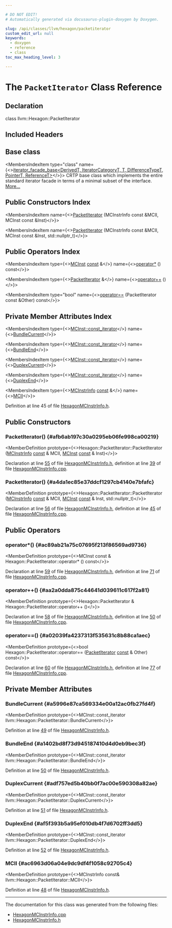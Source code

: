```yaml
---

# DO NOT EDIT!
# Automatically generated via docusaurus-plugin-doxygen by Doxygen.

slug: /api/classes/llvm/hexagon/packetiterator
custom_edit_url: null
keywords:
  - doxygen
  - reference
  - class
toc_max_heading_level: 3

---
```





# The `PacketIterator` Class Reference

<DoxygenPage pluginConfig={pluginConfig}>



## Declaration

<CodeBlock>class llvm::Hexagon::PacketIterator</CodeBlock>

## Included Headers

<IncludesList>
<IncludesListItem
  filePath="Target/Hexagon/MCTargetDesc/HexagonMCInstrInfo.h"
  permalink="/docs/api/files/lib/lib/target/lib/target/hexagon/lib/target/hexagon/mctargetdesc/hexagonmcinstrinfo-h"
  isLocal="true" />
</IncludesList>

## Base class

<MembersIndex>

<MembersIndexItem
  type="class"
  name={<><a href="/docs/api/classes/llvm/iterator-facade-base">iterator&#95;facade&#95;base&lt;DerivedT, IteratorCategoryT, T, DifferenceTypeT, PointerT, ReferenceT&gt;</a></>}>
CRTP base class which implements the entire standard iterator facade in terms of a minimal subset of the interface. <a href="/docs/api/classes/llvm/iterator-facade-base/#details">More...</a>
</MembersIndexItem>

</MembersIndex>

## Public Constructors Index

<MembersIndex>

<MembersIndexItem
  name={<><a href="#afb6ab197c30a0295eb06fe998ca00219">PacketIterator</a> (MCInstrInfo const &amp;MCII, MCInst const &amp;Inst)</>}>
</MembersIndexItem>

<MembersIndexItem
  name={<><a href="#a4da1ec85e37ddcf1297cb4140e7bfafc">PacketIterator</a> (MCInstrInfo const &amp;MCII, MCInst const &amp;Inst, std::nullptr&#95;t)</>}>
</MembersIndexItem>

</MembersIndex>

## Public Operators Index

<MembersIndex>

<MembersIndexItem
  type={<><a href="/docs/api/classes/llvm/mcinst">MCInst</a> <a href="/docs/api/files/lib/lib/target/lib/target/aarch64/aarch64promoteconstant-cpp/#a90f8350fecae261c25be85d38b451bff">const</a> &amp;</>}
  name={<><a href="#ac89ab21a75c07695f213f86569ad9736">operator&#42;</a> () const</>}>
</MembersIndexItem>

<MembersIndexItem
  type={<><a href="/docs/api/classes/llvm/hexagon/packetiterator">PacketIterator</a> &amp;</>}
  name={<><a href="#aa2a0dda875c44641d039611c617f2a81">operator++</a> ()</>}>
</MembersIndexItem>

<MembersIndexItem
  type="bool"
  name={<><a href="#a02039fa4237313f535631c8b88ca1aec">operator==</a> (PacketIterator const &amp;Other) const</>}>
</MembersIndexItem>

</MembersIndex>

## Private Member Attributes Index

<MembersIndex>

<MembersIndexItem
  type={<><a href="/docs/api/classes/llvm/mcinst/#ae234776ac492a25df69d7dd394910a20">MCInst::const&#95;iterator</a></>}
  name={<><a href="#a5996e87ca569334e00a12ac0fb27fd4f">BundleCurrent</a></>}>
</MembersIndexItem>

<MembersIndexItem
  type={<><a href="/docs/api/classes/llvm/mcinst/#ae234776ac492a25df69d7dd394910a20">MCInst::const&#95;iterator</a></>}
  name={<><a href="#a1402bd8f73d945187410d4d0eb9bec3f">BundleEnd</a></>}>
</MembersIndexItem>

<MembersIndexItem
  type={<><a href="/docs/api/classes/llvm/mcinst/#ae234776ac492a25df69d7dd394910a20">MCInst::const&#95;iterator</a></>}
  name={<><a href="#adf757ed5b40bb0f7ac00e590308a82ae">DuplexCurrent</a></>}>
</MembersIndexItem>

<MembersIndexItem
  type={<><a href="/docs/api/classes/llvm/mcinst/#ae234776ac492a25df69d7dd394910a20">MCInst::const&#95;iterator</a></>}
  name={<><a href="#af5f393b5a95ef010db4f7d6702ff3dd5">DuplexEnd</a></>}>
</MembersIndexItem>

<MembersIndexItem
  type={<><a href="/docs/api/classes/llvm/mcinstrinfo">MCInstrInfo</a> <a href="/docs/api/files/lib/lib/target/lib/target/aarch64/aarch64promoteconstant-cpp/#a90f8350fecae261c25be85d38b451bff">const</a>  &amp;</>}
  name={<><a href="#ac6963d06a04e9dc9df4f1058c92705c4">MCII</a></>}>
</MembersIndexItem>

</MembersIndex>


Definition at line 45 of file <a href="/docs/api/files/lib/lib/target/lib/target/hexagon/lib/target/hexagon/mctargetdesc/hexagonmcinstrinfo-h">HexagonMCInstrInfo.h</a>.

<SectionDefinition>

## Public Constructors

### PacketIterator() {#afb6ab197c30a0295eb06fe998ca00219}

<MemberDefinition
  prototype={<>Hexagon::PacketIterator::PacketIterator (<a href="/docs/api/classes/llvm/mcinstrinfo">MCInstrInfo</a> <a href="/docs/api/files/lib/lib/target/lib/target/aarch64/aarch64promoteconstant-cpp/#a90f8350fecae261c25be85d38b451bff">const</a> &amp; MCII, <a href="/docs/api/classes/llvm/mcinst">MCInst</a> <a href="/docs/api/files/lib/lib/target/lib/target/aarch64/aarch64promoteconstant-cpp/#a90f8350fecae261c25be85d38b451bff">const</a> &amp; Inst)</>}>

Declaration at line <a href="/docs/api/files/lib/lib/target/lib/target/hexagon/lib/target/hexagon/mctargetdesc/hexagonmcinstrinfo-h/#l00055">55</a> of file <a href="/docs/api/files/lib/lib/target/lib/target/hexagon/lib/target/hexagon/mctargetdesc/hexagonmcinstrinfo-h">HexagonMCInstrInfo.h</a>, definition at line <a href="/docs/api/files/lib/lib/target/lib/target/hexagon/lib/target/hexagon/mctargetdesc/hexagonmcinstrinfo-cpp/#l00039">39</a> of file <a href="/docs/api/files/lib/lib/target/lib/target/hexagon/lib/target/hexagon/mctargetdesc/hexagonmcinstrinfo-cpp">HexagonMCInstrInfo.cpp</a>.
</MemberDefinition>

### PacketIterator() {#a4da1ec85e37ddcf1297cb4140e7bfafc}

<MemberDefinition
  prototype={<>Hexagon::PacketIterator::PacketIterator (<a href="/docs/api/classes/llvm/mcinstrinfo">MCInstrInfo</a> <a href="/docs/api/files/lib/lib/target/lib/target/aarch64/aarch64promoteconstant-cpp/#a90f8350fecae261c25be85d38b451bff">const</a> &amp; MCII, <a href="/docs/api/classes/llvm/mcinst">MCInst</a> <a href="/docs/api/files/lib/lib/target/lib/target/aarch64/aarch64promoteconstant-cpp/#a90f8350fecae261c25be85d38b451bff">const</a> &amp; Inst, std::nullptr&#95;t)</>}>

Declaration at line <a href="/docs/api/files/lib/lib/target/lib/target/hexagon/lib/target/hexagon/mctargetdesc/hexagonmcinstrinfo-h/#l00056">56</a> of file <a href="/docs/api/files/lib/lib/target/lib/target/hexagon/lib/target/hexagon/mctargetdesc/hexagonmcinstrinfo-h">HexagonMCInstrInfo.h</a>, definition at line <a href="/docs/api/files/lib/lib/target/lib/target/hexagon/lib/target/hexagon/mctargetdesc/hexagonmcinstrinfo-cpp/#l00045">45</a> of file <a href="/docs/api/files/lib/lib/target/lib/target/hexagon/lib/target/hexagon/mctargetdesc/hexagonmcinstrinfo-cpp">HexagonMCInstrInfo.cpp</a>.
</MemberDefinition>

</SectionDefinition>

<SectionDefinition>

## Public Operators

### operator&#42;() {#ac89ab21a75c07695f213f86569ad9736}

<MemberDefinition
  prototype={<>MCInst const  &amp; Hexagon::PacketIterator::operator&#42; () const</>}>

Declaration at line <a href="/docs/api/files/lib/lib/target/lib/target/hexagon/lib/target/hexagon/mctargetdesc/hexagonmcinstrinfo-h/#l00059">59</a> of file <a href="/docs/api/files/lib/lib/target/lib/target/hexagon/lib/target/hexagon/mctargetdesc/hexagonmcinstrinfo-h">HexagonMCInstrInfo.h</a>, definition at line <a href="/docs/api/files/lib/lib/target/lib/target/hexagon/lib/target/hexagon/mctargetdesc/hexagonmcinstrinfo-cpp/#l00071">71</a> of file <a href="/docs/api/files/lib/lib/target/lib/target/hexagon/lib/target/hexagon/mctargetdesc/hexagonmcinstrinfo-cpp">HexagonMCInstrInfo.cpp</a>.
</MemberDefinition>

### operator++() {#aa2a0dda875c44641d039611c617f2a81}

<MemberDefinition
  prototype={<>Hexagon::PacketIterator &amp; Hexagon::PacketIterator::operator++ ()</>}>

Declaration at line <a href="/docs/api/files/lib/lib/target/lib/target/hexagon/lib/target/hexagon/mctargetdesc/hexagonmcinstrinfo-h/#l00058">58</a> of file <a href="/docs/api/files/lib/lib/target/lib/target/hexagon/lib/target/hexagon/mctargetdesc/hexagonmcinstrinfo-h">HexagonMCInstrInfo.h</a>, definition at line <a href="/docs/api/files/lib/lib/target/lib/target/hexagon/lib/target/hexagon/mctargetdesc/hexagonmcinstrinfo-cpp/#l00050">50</a> of file <a href="/docs/api/files/lib/lib/target/lib/target/hexagon/lib/target/hexagon/mctargetdesc/hexagonmcinstrinfo-cpp">HexagonMCInstrInfo.cpp</a>.
</MemberDefinition>

### operator==() {#a02039fa4237313f535631c8b88ca1aec}

<MemberDefinition
  prototype={<>bool Hexagon::PacketIterator::operator== (<a href="/docs/api/classes/llvm/hexagon/packetiterator">PacketIterator</a> <a href="/docs/api/files/lib/lib/target/lib/target/aarch64/aarch64promoteconstant-cpp/#a90f8350fecae261c25be85d38b451bff">const</a> &amp; Other) const</>}>

Declaration at line <a href="/docs/api/files/lib/lib/target/lib/target/hexagon/lib/target/hexagon/mctargetdesc/hexagonmcinstrinfo-h/#l00060">60</a> of file <a href="/docs/api/files/lib/lib/target/lib/target/hexagon/lib/target/hexagon/mctargetdesc/hexagonmcinstrinfo-h">HexagonMCInstrInfo.h</a>, definition at line <a href="/docs/api/files/lib/lib/target/lib/target/hexagon/lib/target/hexagon/mctargetdesc/hexagonmcinstrinfo-cpp/#l00077">77</a> of file <a href="/docs/api/files/lib/lib/target/lib/target/hexagon/lib/target/hexagon/mctargetdesc/hexagonmcinstrinfo-cpp">HexagonMCInstrInfo.cpp</a>.
</MemberDefinition>

</SectionDefinition>

<SectionDefinition>

## Private Member Attributes

### BundleCurrent {#a5996e87ca569334e00a12ac0fb27fd4f}

<MemberDefinition
  prototype={<>MCInst::const&#95;iterator llvm::Hexagon::PacketIterator::BundleCurrent</>}>

Definition at line <a href="/docs/api/files/lib/lib/target/lib/target/hexagon/lib/target/hexagon/mctargetdesc/hexagonmcinstrinfo-h/#l00049">49</a> of file <a href="/docs/api/files/lib/lib/target/lib/target/hexagon/lib/target/hexagon/mctargetdesc/hexagonmcinstrinfo-h">HexagonMCInstrInfo.h</a>.
</MemberDefinition>

### BundleEnd {#a1402bd8f73d945187410d4d0eb9bec3f}

<MemberDefinition
  prototype={<>MCInst::const&#95;iterator llvm::Hexagon::PacketIterator::BundleEnd</>}>

Definition at line <a href="/docs/api/files/lib/lib/target/lib/target/hexagon/lib/target/hexagon/mctargetdesc/hexagonmcinstrinfo-h/#l00050">50</a> of file <a href="/docs/api/files/lib/lib/target/lib/target/hexagon/lib/target/hexagon/mctargetdesc/hexagonmcinstrinfo-h">HexagonMCInstrInfo.h</a>.
</MemberDefinition>

### DuplexCurrent {#adf757ed5b40bb0f7ac00e590308a82ae}

<MemberDefinition
  prototype={<>MCInst::const&#95;iterator llvm::Hexagon::PacketIterator::DuplexCurrent</>}>

Definition at line <a href="/docs/api/files/lib/lib/target/lib/target/hexagon/lib/target/hexagon/mctargetdesc/hexagonmcinstrinfo-h/#l00051">51</a> of file <a href="/docs/api/files/lib/lib/target/lib/target/hexagon/lib/target/hexagon/mctargetdesc/hexagonmcinstrinfo-h">HexagonMCInstrInfo.h</a>.
</MemberDefinition>

### DuplexEnd {#af5f393b5a95ef010db4f7d6702ff3dd5}

<MemberDefinition
  prototype={<>MCInst::const&#95;iterator llvm::Hexagon::PacketIterator::DuplexEnd</>}>

Definition at line <a href="/docs/api/files/lib/lib/target/lib/target/hexagon/lib/target/hexagon/mctargetdesc/hexagonmcinstrinfo-h/#l00052">52</a> of file <a href="/docs/api/files/lib/lib/target/lib/target/hexagon/lib/target/hexagon/mctargetdesc/hexagonmcinstrinfo-h">HexagonMCInstrInfo.h</a>.
</MemberDefinition>

### MCII {#ac6963d06a04e9dc9df4f1058c92705c4}

<MemberDefinition
  prototype={<>MCInstrInfo const&amp; llvm::Hexagon::PacketIterator::MCII</>}>

Definition at line <a href="/docs/api/files/lib/lib/target/lib/target/hexagon/lib/target/hexagon/mctargetdesc/hexagonmcinstrinfo-h/#l00048">48</a> of file <a href="/docs/api/files/lib/lib/target/lib/target/hexagon/lib/target/hexagon/mctargetdesc/hexagonmcinstrinfo-h">HexagonMCInstrInfo.h</a>.
</MemberDefinition>

</SectionDefinition>

<hr/>

The documentation for this class was generated from the following files:

<ul>
<li><a href="/docs/api/files/lib/lib/target/lib/target/hexagon/lib/target/hexagon/mctargetdesc/hexagonmcinstrinfo-cpp">HexagonMCInstrInfo.cpp</a></li>
<li><a href="/docs/api/files/lib/lib/target/lib/target/hexagon/lib/target/hexagon/mctargetdesc/hexagonmcinstrinfo-h">HexagonMCInstrInfo.h</a></li>
</ul>

</DoxygenPage>
